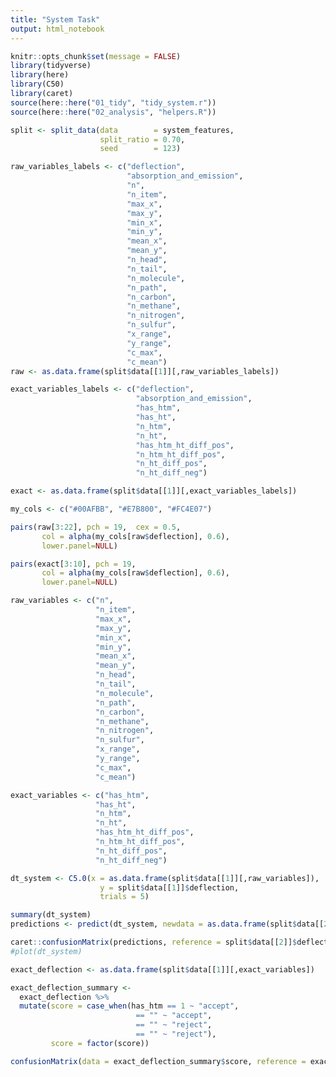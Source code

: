 ```yaml
---
title: "System Task"
output: html_notebook
---
```


```r
knitr::opts_chunk$set(message = FALSE)
library(tidyverse)
library(here)
library(C50)
library(caret)
source(here::here("01_tidy", "tidy_system.r"))
source(here::here("02_analysis", "helpers.R"))
```

```r
split <- split_data(data        = system_features,
                    split_ratio = 0.70,
                    seed        = 123)

```

```r
raw_variables_labels <- c("deflection",
                          "absorption_and_emission",
                          "n",
                          "n_item",
                          "max_x",     
                          "max_y",
                          "min_x",
                          "min_y",
                          "mean_x",
                          "mean_y",      
                          "n_head",
                          "n_tail",
                          "n_molecule",
                          "n_path",
                          "n_carbon",    
                          "n_methane",
                          "n_nitrogen",
                          "n_sulfur",
                          "x_range",
                          "y_range",     
                          "c_max",
                          "c_mean")
raw <- as.data.frame(split$data[[1]][,raw_variables_labels])

exact_variables_labels <- c("deflection",
                            "absorption_and_emission",
                            "has_htm",
                            "has_ht",
                            "n_htm",
                            "n_ht",
                            "has_htm_ht_diff_pos",
                            "n_htm_ht_diff_pos",
                            "n_ht_diff_pos",
                            "n_ht_diff_neg")

exact <- as.data.frame(split$data[[1]][,exact_variables_labels])

my_cols <- c("#00AFBB", "#E7B800", "#FC4E07")

pairs(raw[3:22], pch = 19,  cex = 0.5,
       col = alpha(my_cols[raw$deflection], 0.6),
       lower.panel=NULL)

pairs(exact[3:10], pch = 19,
       col = alpha(my_cols[raw$deflection], 0.6),
       lower.panel=NULL)
```


```r
raw_variables <- c("n",
                   "n_item",
                   "max_x",     
                   "max_y",
                   "min_x",
                   "min_y",
                   "mean_x",
                   "mean_y",      
                   "n_head",
                   "n_tail",
                   "n_molecule",
                   "n_path",
                   "n_carbon",    
                   "n_methane",
                   "n_nitrogen",
                   "n_sulfur",
                   "x_range",
                   "y_range",     
                   "c_max",
                   "c_mean")

exact_variables <- c("has_htm",
                   "has_ht",
                   "n_htm",
                   "n_ht",
                   "has_htm_ht_diff_pos",
                   "n_htm_ht_diff_pos",
                   "n_ht_diff_pos",
                   "n_ht_diff_neg")

```

```r
dt_system <- C5.0(x = as.data.frame(split$data[[1]][,raw_variables]), 
                    y = split$data[[1]]$deflection, 
                    trials = 5)

summary(dt_system)
predictions <- predict(dt_system, newdata = as.data.frame(split$data[[2]][,raw_variables]), type = "class")

caret::confusionMatrix(predictions, reference = split$data[[2]]$deflection)
#plot(dt_system)
```

```r
exact_deflection <- as.data.frame(split$data[[1]][,exact_variables])

exact_deflection_summary <-
  exact_deflection %>% 
  mutate(score = case_when(has_htm == 1 ~ "accept",
                            == "" ~ "accept",
                            == "" ~ "reject",
                            == "" ~ "reject"),
         score = factor(score))

confusionMatrix(data = exact_deflection_summary$score, reference = exact_deflection_summary$transfer)




```

